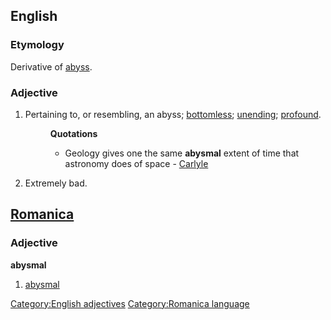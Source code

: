 ==English==

===Etymology===
Derivative of [[abyss]].

===Adjective===
#Pertaining to, or resembling, an abyss; [[bottomless]]; [[unending]]; [[profound]].
#:'''Quotations'''
#:*Geology gives one the same '''abysmal''' extent of time that astronomy does of space - [[Carlyle]]
# Extremely bad.

==[[Romanica]]==

===Adjective===
<b>abysmal</b>
#[[abysmal]]
[[Category:English adjectives]]
[[Category:Romanica language]]